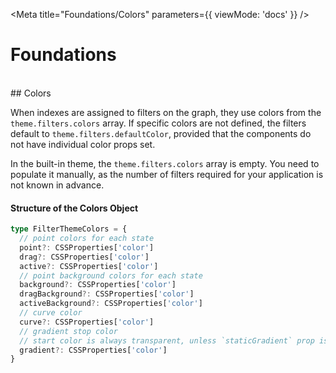
<Meta title="Foundations/Colors" parameters={{ viewMode: 'docs' }} />

# Foundations
<br/>
## Colors

When indexes are assigned to filters on the graph, they use colors from the `theme.filters.colors` array. If specific colors are not defined, the filters default to `theme.filters.defaultColor`, provided that the components do not have individual color props set.

In the built-in theme, the `theme.filters.colors` array is empty. You need to populate it manually, as the number of filters required for your application is not known in advance.

#### Structure of the Colors Object

```ts
type FilterThemeColors = {
  // point colors for each state
  point?: CSSProperties['color']
  drag?: CSSProperties['color']
  active?: CSSProperties['color']
  // point background colors for each state
  background?: CSSProperties['color']
  dragBackground?: CSSProperties['color']
  activeBackground?: CSSProperties['color']
  // curve color
  curve?: CSSProperties['color']
  // gradient stop color
  // start color is always transparent, unless `staticGradient` prop is set to true
  gradient?: CSSProperties['color']
}
```
